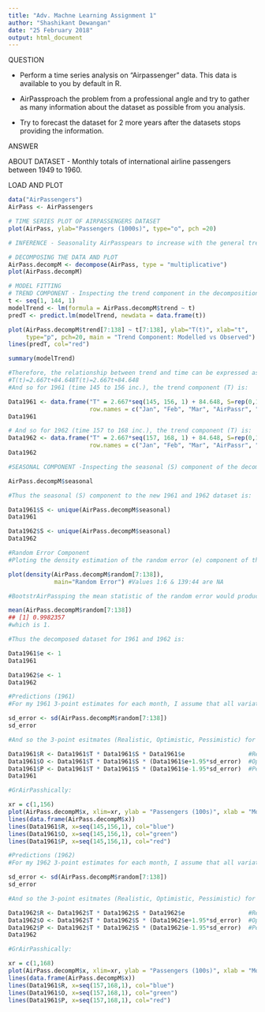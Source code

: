 ---
title: "Adv. Machne Learning Assignment 1"
author: "Shashikant Dewangan"
date: "25 February 2018"
output: html_document
---

QUESTION

* Perform a time series analysis on "Airpassenger" data. This data is available to you by default in R.

* AirPassproach the problem from a professional angle and try to gather as many information about the
dataset as possible from you analysis.

* Try to forecast the dataset for 2 more years after the datasets stops providing the information.



ANSWER

ABOUT DATASET - Monthly totals of international airline passengers between 1949 to 1960.

LOAD AND PLOT

```{r}
data("AirPassengers")
AirPass <- AirPassengers

# TIME SERIES PLOT OF AIRPASSENGERS DATASET
plot(AirPass, ylab="Passengers (1000s)", type="o", pch =20)

# INFERENCE - Seasonality AirPasspears to increase with the general trend suggesting a multiplicative model rather than an additive model.

# DECOMPOSING THE DATA AND PLOT
AirPass.decompM <- decompose(AirPass, type = "multiplicative")
plot(AirPass.decompM)

# MODEL FITTING
# TREND COMPONENT - Inspecting the trend component in the decomposition plot suggests that the relationship is linear, thus fitting a linear model.
t <- seq(1, 144, 1)
modelTrend <- lm(formula = AirPass.decompM$trend ~ t)
predT <- predict.lm(modelTrend, newdata = data.frame(t))

plot(AirPass.decompM$trend[7:138] ~ t[7:138], ylab="T(t)", xlab="t",
     type="p", pch=20, main = "Trend Component: Modelled vs Observed")
lines(predT, col="red")

summary(modelTrend)

#Therefore, the relationship between trend and time can be expressed as:
#T(t)=2.667t+84.648T(t)=2.667t+84.648
#And so for 1961 (time 145 to 156 inc.), the trend component (T) is:

Data1961 <- data.frame("T" = 2.667*seq(145, 156, 1) + 84.648, S=rep(0,12), e=rep(0,12),
                       row.names = c("Jan", "Feb", "Mar", "AirPassr", "May", "Jun", "Jul", "Aug", "Sep", "Oct", "Nov", "Dec"))
Data1961

# And so for 1962 (time 157 to 168 inc.), the trend component (T) is:
Data1962 <- data.frame("T" = 2.667*seq(157, 168, 1) + 84.648, S=rep(0,12), e=rep(0,12),
                       row.names = c("Jan", "Feb", "Mar", "AirPassr", "May", "Jun", "Jul", "Aug", "Sep", "Oct", "Nov", "Dec"))
Data1962

#SEASONAL COMPONENT -Inspecting the seasonal (S) component of the decomposition reveals:

AirPass.decompM$seasonal

#Thus the seasonal (S) component to the new 1961 and 1962 dataset is:

Data1961$S <- unique(AirPass.decompM$seasonal)
Data1961

Data1962$S <- unique(AirPass.decompM$seasonal)
Data1962

#Random Error Component
#Ploting the density estimation of the random error (e) component of the decomposition shows an AirPassproximate normal distribution:

plot(density(AirPass.decompM$random[7:138]),
             main="Random Error") #Values 1:6 & 139:44 are NA

#BootstrAirPassping the mean statistic of the random error would produce an accurate AirPassproximation of the population mean of the randon error. However, I believe this is too costly for the reward it gives and thus I shall assume the population mean of the random error is:

mean(AirPass.decompM$random[7:138])
## [1] 0.9982357
#which is 1.

#Thus the decomposed dataset for 1961 and 1962 is:

Data1961$e <- 1
Data1961

Data1962$e <- 1
Data1962

#Predictions (1961)
#For my 1961 3-point estimates for each month, I assume that all variation is due to the random error (for simplicity) and so taking the standard deviation of the random error distribution gives:

sd_error <- sd(AirPass.decompM$random[7:138])
sd_error

#And so the 3-point esitmates (Realistic, Optimistic, Pessimistic) for the predictions is simply the expected prediction (T???S???eT???S???e), and 95% CI interval either way using the standard deviation of the random error (95% CI = 1.95???sd1.95???sd).

Data1961$R <- Data1961$T * Data1961$S * Data1961$e                  #Realistic Estimation
Data1961$O <- Data1961$T * Data1961$S * (Data1961$e+1.95*sd_error)  #Optimistic Estimation
Data1961$P <- Data1961$T * Data1961$S * (Data1961$e-1.95*sd_error)  #Pessimistic Estimation
Data1961

#GrAirPasshically:

xr = c(1,156)
plot(AirPass.decompM$x, xlim=xr, ylab = "Passengers (100s)", xlab = "Month")
lines(data.frame(AirPass.decompM$x))
lines(Data1961$R, x=seq(145,156,1), col="blue")
lines(Data1961$O, x=seq(145,156,1), col="green")
lines(Data1961$P, x=seq(145,156,1), col="red")

#Predictions (1962)
#For my 1962 3-point estimates for each month, I assume that all variation is due to the random error (for simplicity) and so taking the standard deviation of the random error distribution gives:

sd_error <- sd(AirPass.decompM$random[7:138])
sd_error

#And so the 3-point esitmates (Realistic, Optimistic, Pessimistic) for the predictions is simply the expected prediction (T???S???eT???S???e), and 95% CI interval either way using the standard deviation of the random error (95% CI = 1.95???sd1.95???sd).

Data1962$R <- Data1962$T * Data1962$S * Data1962$e                  #Realistic Estimation
Data1962$O <- Data1962$T * Data1962$S * (Data1962$e+1.95*sd_error)  #Optimistic Estimation
Data1962$P <- Data1962$T * Data1962$S * (Data1962$e-1.95*sd_error)  #Pessimistic Estimation
Data1962

#GrAirPasshically:

xr = c(1,168)
plot(AirPass.decompM$x, xlim=xr, ylab = "Passengers (100s)", xlab = "Month")
lines(data.frame(AirPass.decompM$x))
lines(Data1961$R, x=seq(157,168,1), col="blue")
lines(Data1961$O, x=seq(157,168,1), col="green")
lines(Data1961$P, x=seq(157,168,1), col="red")
```

